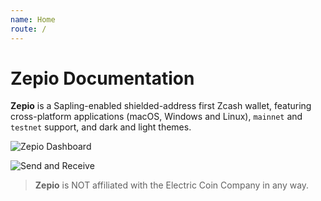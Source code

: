 ```yaml
---
name: Home
route: /
---
```



# Zepio Documentation

**Zepio** is a Sapling-enabled shielded-address first Zcash wallet, featuring cross-platform applications (macOS, Windows and Linux), `mainnet` and `testnet` support, and dark and light themes.

<Image
  src='https://raw.githubusercontent.com/andrerfneves/zepio-docs/develop/docz/assets/dashboard.png'
  title='Zepio Dashboard'
/>

<Image
  src='https://raw.githubusercontent.com/andrerfneves/zepio-docs/develop/docz/assets/both.png'
  title='Send and Receive'
/>



> **Zepio** is NOT affiliated with the Electric Coin Company in any way.